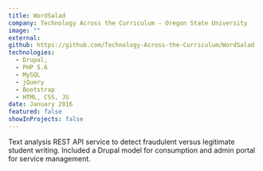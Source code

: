 ```yaml
---
title: WordSalad
company: Technology Across the Curriculum - Oregon State University
image: ""
external:
github: https://github.com/Technology-Across-the-Curriculum/WordSalad
technologies:
  - Drupal,
  - PHP 5.6
  - MySQL
  - jQuery
  - Bootstrap
  - HTML, CSS, JS
date: January 2016
featured: false
showInProjects: false
---
```


Text analysis REST API service to detect fraudulent versus legitimate student writing. Included a Drupal model for consumption and admin portal for service management.
